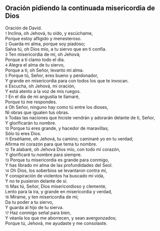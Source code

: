 == Oración pidiendo la continuada misericordia de Dios ==

Oración de David.<br>
{{anchor|1}} <small>1</small> Inclina, oh Jehová, tu oído, y escúchame,<br>
Porque estoy afligido y menesteroso.<br>
{{anchor|2}} <small>2</small> Guarda mi alma, porque soy piadoso;<br>
Salva tú, oh Dios mío, a tu siervo que en ti confía.<br>
{{anchor|3}} <small>3</small> Ten misericordia de mí, oh Jehová;<br>
Porque a ti clamo todo el día.<br>
{{anchor|4}} <small>4</small> Alegra el alma de tu siervo,<br>
Porque a ti, oh Señor, levanto mi alma.<br>
{{anchor|5}} <small>5</small> Porque tú, Señor, eres bueno y perdonador,<br>
Y grande en misericordia para con todos los que te invocan.<br>
{{anchor|6}} <small>6</small> Escucha, oh Jehová, mi oración,<br>
Y está atento a la voz de mis ruegos.<br>
{{anchor|7}} <small>7</small> En el día de mi angustia te llamaré,<br>
Porque tú me respondes.<br>
{{anchor|8}} <small>8</small> Oh Señor, ninguno hay como tú entre los dioses,<br>
Ni obras que igualen tus obras.<br>
{{anchor|9}} <small>9</small> Todas las naciones que hiciste vendrán y adorarán delante de ti, Señor,<br>
Y glorificarán tu nombre.<br>
{{anchor|10}} <small>10</small> Porque tú eres grande, y hacedor de maravillas;<br>
Sólo tú eres Dios.<br>
{{anchor|11}} <small>11</small> Enséñame, oh Jehová, tu camino; caminaré yo en tu verdad;<br>
Afirma mi corazón para que tema tu nombre.<br>
{{anchor|12}} <small>12</small> Te alabaré, oh Jehová Dios mío, con todo mi corazón,<br>
Y glorificaré tu nombre para siempre.<br>
{{anchor|13}} <small>13</small> Porque tu misericordia es grande para conmigo,<br>
Y has librado mi alma de las profundidades del Seol.<br>
{{anchor|14}} <small>14</small> Oh Dios, los soberbios se levantaron contra mí,<br>
Y conspiración de violentos ha buscado mi vida,<br>
Y no te pusieron delante de sí.<br>
{{anchor|15}} <small>15</small> Mas tú, Señor, Dios misericordioso y clemente,<br>
Lento para la ira, y grande en misericordia y verdad,<br>
{{anchor|16}} <small>16</small> Mírame, y ten misericordia de mí;<br>
Da tu poder a tu siervo,<br>
Y guarda al hijo de tu sierva.<br>
{{anchor|17}} <small>17</small> Haz conmigo señal para bien,<br>
Y véanla los que me aborrecen, y sean avergonzados;<br>
Porque tú, Jehová, me ayudaste y me consolaste.<br>
